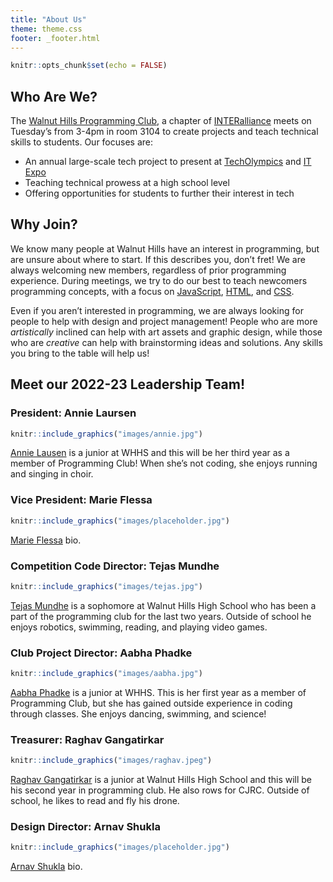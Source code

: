 ```yaml
---
title: "About Us"
theme: theme.css
footer: _footer.html
---
```


```r
knitr::opts_chunk$set(echo = FALSE)
```

## Who Are We?
The [Walnut Hills Programming Club](https://github.com/WalnutProgramming), a chapter of [INTERalliance](https://www.interalliance.org/) meets on Tuesday's from 3-4pm in room 3104 to create projects and teach technical skills to students. Our focuses are:

  + An annual large-scale tech project to present at [TechOlympics](https://techolympics.org/) and [IT Expo](https://itexpo.live/2022/high-school)
+ Teaching technical prowess at a high school level
+ Offering opportunities for students to further their interest in tech

## Why Join?
We know many people at Walnut Hills have an interest in programming, but are unsure about where to start. If this describes you, don't fret! We are always welcoming new members, regardless of prior programming experience. During meetings, we try to do our best to teach newcomers programming concepts, with a focus on [JavaScript](https://www.w3schools.com/js/), [HTML](https://www.w3schools.com/html/), and [CSS](https://www.w3schools.com/css/).

Even if you aren't interested in programming, we are always looking for people to help with design and project management! People who are more *artistically* inclined can help with art assets and graphic design, while those who are *creative* can help with brainstorming ideas and solutions. Any skills you bring to the table will help us!

## Meet our 2022-23 Leadership Team!

### President: Annie Laursen
```r
knitr::include_graphics("images/annie.jpg")
```
[Annie Lausen](mailto:alaursen@cincinnatips.org) is a junior at WHHS and this will be her third year as a member of Programming Club! When she's not coding, she enjoys running and singing in choir.

### Vice President: Marie Flessa
```r
knitr::include_graphics("images/placeholder.jpg")
```
[Marie Flessa]() bio.

### Competition Code Director: Tejas Mundhe
```r
knitr::include_graphics("images/tejas.jpg")
```
[Tejas Mundhe](https://github.com/TejasMundhe) is a sophomore at Walnut Hills High School who has been a part of the programming club for the last two years. Outside of school he enjoys robotics, swimming, reading, and playing video games.

### Club Project Director: Aabha Phadke
```r
knitr::include_graphics("images/aabha.jpg")
```
[Aabha Phadke]() is a junior at WHHS. This is her first year as a member of Programming Club, but she has gained outside experience in coding through classes. She enjoys dancing, swimming, and science!

### Treasurer: Raghav Gangatirkar
```r
knitr::include_graphics("images/raghav.jpeg")
```
[Raghav Gangatirkar](mailto:raghav.gangatirkar@gmail.com) is a junior at Walnut Hills High School and this will be his second year in programming club. He also rows for CJRC. Outside of school, he likes to read and fly his drone.

### Design Director: Arnav Shukla
```r
knitr::include_graphics("images/placeholder.jpg")
```
[Arnav Shukla]() bio.